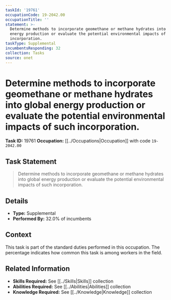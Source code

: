 ```yaml
---
taskId: '19761'
occupationCode: 19-2042.00
occupationTitle: ''
statement: >-
  Determine methods to incorporate geomethane or methane hydrates into global
  energy production or evaluate the potential environmental impacts of such
  incorporation.
taskType: Supplemental
incumbentsResponding: 32
collection: Tasks
source: onet
---
```

# Determine methods to incorporate geomethane or methane hydrates into global energy production or evaluate the potential environmental impacts of such incorporation.

**Task ID:** 19761
**Occupation:** [[../Occupations|Occupation]] with code `19-2042.00`

## Task Statement

> Determine methods to incorporate geomethane or methane hydrates into global energy production or evaluate the potential environmental impacts of such incorporation.

## Details

- **Type:** Supplemental
- **Performed By:** 32.0% of incumbents

## Context

This task is part of the standard duties performed in this occupation. The percentage indicates how common this task is among workers in the field.

## Related Information

- **Skills Required:** See [[../Skills|Skills]] collection
- **Abilities Required:** See [[../Abilities|Abilities]] collection
- **Knowledge Required:** See [[../Knowledge|Knowledge]] collection
